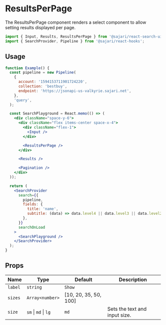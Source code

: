 
<SEO
  title="ResultsPerPage"
  description="The ResultsPerPage component renders a select component to allow setting results displayed per page."
/>

# ResultsPerPage

The ResultsPerPage component renders a select component to allow setting results displayed per page.

```js
import { Input, Results, ResultsPerPage } from '@sajari/react-search-ui';
import { SearchProvider, Pipeline } from '@sajari/react-hooks';
```

## Usage

```jsx
function Example() {
  const pipeline = new Pipeline(
    {
      account: '1594153711901724220',
      collection: 'bestbuy',
      endpoint: 'https://jsonapi-us-valkyrie.sajari.net',
    },
    'query',
  );

  const SearchPlayground = React.memo(() => (
    <div className="space-y-6">
      <div className="flex items-center space-x-4">
        <div className="flex-1">
          <Input />
        </div>

        <ResultsPerPage />
      </div>

      <Results />

      <Pagination />
    </div>
  ));

  return (
    <SearchProvider
      search={{
        pipeline,
        fields: {
          title: 'name',
          subtitle: (data) => data.level4 || data.level3 || data.level2 || data.level1 || data.brand,
        },
      }}
      searchOnLoad
    >
      <SearchPlayground />
    </SearchProvider>
  );
}
```

## Props

| Name    | Type                 | Default               | Description                   |
| ------- | -------------------- | --------------------- | ----------------------------- |
| `label` | `string`             | `Show`                |                               |
| `sizes` | `Array<number>`      | [10, 20, 35, 50, 100] |                               |
| `size`  | `sm` \| `md` \| `lg` | `md`                  | Sets the text and input size. |

